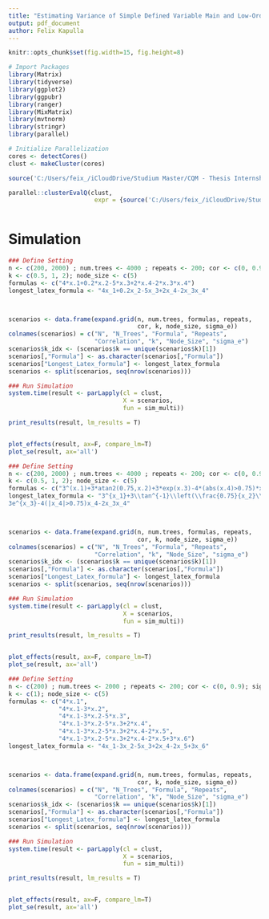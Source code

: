 ```yaml
---
title: "Estimating Variance of Simple Defined Variable Main and Low-Order Interaction Effects"
output: pdf_document
author: Felix Kapulla
---
```


```r
knitr::opts_chunk$set(fig.width=15, fig.height=8) 
```

```r
# Import Packages
library(Matrix)
library(tidyverse)
library(ggplot2)
library(ggpubr)
library(ranger)
library(MixMatrix)
library(mvtnorm)
library(stringr)
library(parallel)

# Initialize Parallelization
cores <- detectCores()
clust <- makeCluster(cores)

source('C:/Users/feix_/iCloudDrive/Studium Master/CQM - Thesis Internship/Thesis-VariableEffects/Simulation - Variable Effects & SE/Baseline_MultipleVariableInteraction.R')

parallel::clusterEvalQ(clust,
                        expr = {source('C:/Users/feix_/iCloudDrive/Studium Master/CQM - Thesis Internship/Thesis-VariableEffects/Simulation - Variable Effects & SE/Baseline_MultipleVariableInteraction.R')})



```


# Simulation  

```r
### Define Setting
n <- c(200, 2000) ; num.trees <- 4000 ; repeats <- 200; cor <- c(0, 0.9); sigma_e <- c(1)
k <- c(0.5, 1, 2); node_size <- c(5)
formulas <- c("4*x.1+0.2*x.2-5*x.3+2*x.4-2*x.3*x.4")
longest_latex_formula <- "4x_1+0.2x_2-5x_3+2x_4-2x_3x_4"



scenarios <- data.frame(expand.grid(n, num.trees, formulas, repeats,
                                    cor, k, node_size, sigma_e))
colnames(scenarios) = c("N", "N_Trees", "Formula", "Repeats",
                        "Correlation", "k", "Node_Size", "sigma_e")
scenarios$k_idx <- (scenarios$k == unique(scenarios$k)[1])
scenarios[,"Formula"] <- as.character(scenarios[,"Formula"]) 
scenarios["Longest_Latex_formula"] <- longest_latex_formula
scenarios <- split(scenarios, seq(nrow(scenarios)))

### Run Simulation
system.time(result <- parLapply(cl = clust, 
                                X = scenarios, 
                                fun = sim_multi))

```


```r
print_results(result, lm_results = T) 


plot_effects(result, ax=F, compare_lm=T)
plot_se(result, ax='all')
```


\newpage
```r
### Define Setting
n <- c(200, 2000) ; num.trees <- 4000 ; repeats <- 200; cor <- c(0, 0.9); sigma_e <- c(1)
k <- c(0.5, 1, 2); node_size <- c(5)
formulas <- c("3^(x.1)+3*atan2(0.75,x.2)+3*exp(x.3)-4*(abs(x.4)>0.75)*x.4-2*x.3*x.4")
longest_latex_formula <- "3^{x_1}+3\\tan^{-1}\\left(\\frac{0.75}{x_2}\\right)+
3e^{x_3}-4(|x_4|>0.75)x_4-2x_3x_4"



scenarios <- data.frame(expand.grid(n, num.trees, formulas, repeats,
                                    cor, k, node_size, sigma_e))
colnames(scenarios) = c("N", "N_Trees", "Formula", "Repeats",
                        "Correlation", "k", "Node_Size", "sigma_e")
scenarios$k_idx <- (scenarios$k == unique(scenarios$k)[1])
scenarios[,"Formula"] <- as.character(scenarios[,"Formula"]) 
scenarios["Longest_Latex_formula"] <- longest_latex_formula
scenarios <- split(scenarios, seq(nrow(scenarios)))

### Run Simulation
system.time(result <- parLapply(cl = clust, 
                                X = scenarios, 
                                fun = sim_multi))

```


```r
print_results(result, lm_results = T) 


plot_effects(result, ax=F, compare_lm=T)
plot_se(result, ax='all')
```


\newpage
```r
### Define Setting
n <- c(200) ; num.trees <- 2000 ; repeats <- 200; cor <- c(0, 0.9); sigma_e <- c(1)
k <- c(1); node_size <- c(5)
formulas <- c("4*x.1",
              "4*x.1-3*x.2",
              "4*x.1-3*x.2-5*x.3",
              "4*x.1-3*x.2-5*x.3+2*x.4",
              "4*x.1-3*x.2-5*x.3+2*x.4-2*x.5",
              "4*x.1-3*x.2-5*x.3+2*x.4-2*x.5+3*x.6")
longest_latex_formula <- "4x_1-3x_2-5x_3+2x_4-2x_5+3x_6"



scenarios <- data.frame(expand.grid(n, num.trees, formulas, repeats,
                                    cor, k, node_size, sigma_e))
colnames(scenarios) = c("N", "N_Trees", "Formula", "Repeats",
                        "Correlation", "k", "Node_Size", "sigma_e")
scenarios$k_idx <- (scenarios$k == unique(scenarios$k)[1])
scenarios[,"Formula"] <- as.character(scenarios[,"Formula"])
scenarios["Longest_Latex_formula"] <- longest_latex_formula
scenarios <- split(scenarios, seq(nrow(scenarios)))

### Run Simulation
system.time(result <- parLapply(cl = clust, 
                                X = scenarios, 
                                fun = sim_multi))

```


```r
print_results(result, lm_results = T) 


plot_effects(result, ax=F, compare_lm=T)
plot_se(result, ax='all')
```
